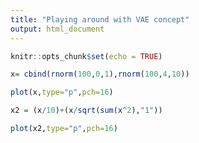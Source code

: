 ---
title: "Playing around with VAE concept"
output: html_document
---

```{r setup, include=FALSE}
knitr::opts_chunk$set(echo = TRUE)
```


```{r}
x= cbind(rnorm(100,0,1),rnorm(100,4,10))

plot(x,type="p",pch=16)

x2 = (x/10)+(x/sqrt(sum(x^2),"1"))

plot(x2,type="p",pch=16)
```

